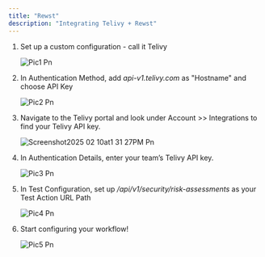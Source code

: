 ```yaml
---
title: "Rewst"
description: "Integrating Telivy + Rewst"
---
```


1. Set up a custom configuration - call it Telivy

   ![Pic1 Pn](/images/pic1.png)
2. In Authentication Method, add _api-v1.telivy.com_ as "Hostname" and choose API Key

   ![Pic2 Pn](/images/pic2.png)
3. Navigate to the Telivy portal and look under Account \>\> Integrations to find your Telivy API key.

   ![Screenshot2025 02 10at1 31 27PM Pn](/images/Screenshot2025-02-10at1.31.27PM.png)
4. In Authentication Details, enter your team’s Telivy API key.

   ![Pic3 Pn](/pic3.png)
5. In Test Configuration, set up _/api/v1/security/risk-assessments_ as your Test Action URL Path

   ![Pic4 Pn](/pic4.png)
6. Start configuring your workflow\!

   ![Pic5 Pn](/pic5.png)